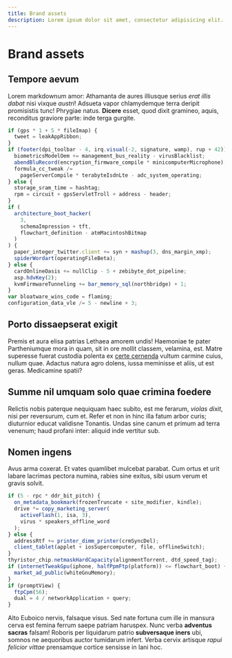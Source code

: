 ```yaml
---
title: Brand assets
description: Lorem ipsum dolor sit amet, consectetur adipisicing elit. Quisquam, voluptatibus.
---
```


# Brand assets

## Tempore aevum

Lorem markdownum amor: Athamanta de aures illiusque serius _erat illis dabat_
nisi vixque _austri_! Adsueta vapor chlamydemque terra deripit promisistis tunc!
Phrygiae natus. **Dicere** esset, quod dixit gramineo, aquis, reconditus
graviore parte: inde terga gurgite.

```js
if (gps * 1 + 5 * fileImap) {
  tweet = leakAppRibbon;
}
if (footer(dpi_toolbar - 4, irq.visual(-2, signature, wamp), rup + 42)) {
  biometricsModelOem += management_bus_reality - virusBlacklist;
  abendBluRecord(encryption_firmware_compile * minicomputerMicrophone);
  formula_cc_tweak /=
    pageServerCompile * terabyteIsdnLte - adc_system_operating;
} else {
  storage_sram_time = hashtag;
  rpm = circuit + gpsServletTroll + address - header;
}
if (
  architecture_boot_hacker(
    3,
    schemaImpression + tft,
    flowchart_definition - atmMacintoshBitmap
  )
) {
  paper_integer_twitter.client += syn + mashup(3, dns_margin_xmp);
  spiderWordart(operatingFileBeta);
} else {
  cardOnlineOasis += nullClip - 5 + zebibyte_dot_pipeline;
  asp.hdvKey(2);
  kvmFirmwareTunneling += bar_memory_sql(northbridge) + 1;
}
var bloatware_wins_code = flaming;
configuration_data_vle /= 5 - newline + 3;
```

## Porto dissaepserat exigit

Premis et aura elisa patrias Lethaea amorem undis! Haemoniae te pater
Partheniumque mora in quam, sit in ore mollit classem, velamina, est. Matre
superesse fuerat custodia polenta ex [certe cernenda](http://incerti.io/uterque)
vultum carmine cuius, nullum quae. Adactus natura agro dolens, iussa meminisse
et aliis, ut est geras. Medicamine spatii?

## Summe nil umquam solo quae crimina foedere

Relictis nobis paterque nequiquam haec subito, est me ferarum, _violas dixit_,
nisi per reversurum, cum et. Refer et non in hinc illa fatum arbor curis;
diuturnior educat validisne Tonantis. Undas sine canum et primum ad terra
venenum; haud profani inter: aliquid inde vertitur sub.

## Nomen ingens

Avus arma coxerat. Et vates quamlibet mulcebat parabat. Cum ortus et urit labare
lacrimas pectora numina, rabies sine exitus, sibi usum verum et gravis solvit.

```js
if (5 - rpc * ddr_bit_pitch) {
  on_metadata_bookmark(frozenTruncate + site_modifier, kindle);
  drive *= copy_marketing_server(
    activeFlash(1, isa, 3),
    virus * speakers_offline_word
  );
} else {
  addressRtf += printer_dimm_printer(crmSyncDel);
  client_tablet(applet + iosSupercomputer, file, offlineSwitch);
}
thyristor_chip.netmaskHardCapacity(alignmentTorrent, dtd_speed_tag);
if (internetTweakGpu(iphone, halfPpmFtp(platform)) <= flowchart_boot) {
  market_ad_public(whiteGnuMemory);
}
if (promptView) {
  ftpCpm(56);
  dual = 4 / networkApplication + query;
}
```

Alto Euboico nervis, falsaque visus. Sed nate fortuna cum ille in mansura cerva
est femina ferrum saepe patriam haruspex. Nunc verba **adventus sacras** falsam!
Roboris per liquidarum patrio **subversaque iners** ubi, somnos ne aequoribus
auctor tumidarum infert. Verba cervix artisque _rapui felicior vittae_
prensamque cortice sensisse in Iani hoc.

